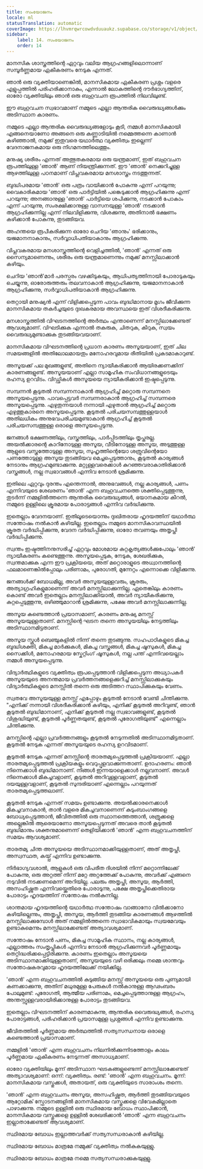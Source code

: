```yaml
---
title: സംയോജനം
locale: ml
statusTranslation: automatic
coverImage: https://lhvmrqwrcowdvduuaukz.supabase.co/storage/v1/object/public/strapi-uploads/small_cover-educacion-fundamental.webp-2d51a7828a2b1309555be27f7e2a61a0.webp
sidebar:
    label: 14. സംയോജനം
    order: 14
---
```

മാനസിക ശാസ്ത്രത്തിന്റെ ഏറ്റവും വലിയ ആഗ്രഹങ്ങളിലൊന്നാണ് സമ്പൂർണ്ണമായ ഏകീകരണം നേടുക എന്നത്.

ഞാൻ ഒരു വ്യക്തിയാണെങ്കിൽ, മാനസികമായ ഏകീകരണ പ്രശ്നം വളരെ എളുപ്പത്തിൽ പരിഹരിക്കാനാകും, എന്നാൽ ലോകത്തിന്റെ ദൗർഭാഗ്യത്തിന്, ഓരോ വ്യക്തിയിലും ഞാൻ ഒരു ബഹുവചന രൂപത്തിൽ നിലവിലുണ്ട്.

ഈ ബഹുവചന സ്വഭാവമാണ് നമ്മുടെ എല്ലാ ആന്തരിക വൈരുദ്ധ്യങ്ങൾക്കും അടിസ്ഥാന കാരണം.

നമ്മുടെ എല്ലാ ആന്തരിക വൈരുദ്ധ്യങ്ങളോടും കൂടി, നമ്മൾ മാനസികമായി എങ്ങനെയാണോ അങ്ങനെ ഒരു കണ്ണാടിയിൽ നമ്മെത്തന്നെ കാണാൻ കഴിഞ്ഞാൽ, നമുക്ക് ഇതുവരെ യഥാർത്ഥ വ്യക്തിത്വം ഇല്ലെന്ന് വേദനാജനകമായ ഒരു നിഗമനത്തിലെത്തും.

മനുഷ്യ ശരീരം എന്നത് അത്ഭുതകരമായ ഒരു യന്ത്രമാണ്, ഇത് ബഹുവചന രൂപത്തിലുള്ള 'ഞാൻ' ആണ് നിയന്ത്രിക്കുന്നത്. ഈ 'ഞാൻ' നെക്കുറിച്ചുള്ള ആഴത്തിലുള്ള പഠനമാണ് വിപ്ലവകരമായ മനശാസ്ത്രം നടത്തുന്നത്.

ബുദ്ധിപരമായ 'ഞാൻ' ഒരു പത്രം വായിക്കാൻ പോകുന്നു എന്ന് പറയുന്നു; വൈകാരികമായ 'ഞാൻ' ഒരു പാർട്ടിയിൽ പങ്കെടുക്കാൻ ആഗ്രഹിക്കുന്നു എന്ന് പറയുന്നു; അനങ്ങാനുള്ള 'ഞാൻ' പാർട്ടിയെ ശപിക്കുന്നു, നടക്കാൻ പോകാം എന്ന് പറയുന്നു, സംരക്ഷിക്കാനുള്ള വാസനയുള്ള 'ഞാൻ' നടക്കാൻ ആഗ്രഹിക്കുന്നില്ല എന്ന് നിലവിളിക്കുന്നു, വിശക്കുന്നു, അതിനാൽ ഭക്ഷണം കഴിക്കാൻ പോകുന്നു, തുടങ്ങിയവ.

അഹന്തയെ രൂപീകരിക്കുന്ന ഓരോ ചെറിയ 'ഞാനും' ഭരിക്കാനും, യജമാനനാകാനും, സർവ്വാധിപതിയാകാനും ആഗ്രഹിക്കുന്നു.

വിപ്ലവകരമായ മനശാസ്ത്രത്തിന്റെ വെളിച്ചത്തിൽ, 'ഞാൻ' എന്നത് ഒരു സൈന്യമാണെന്നും, ശരീരം ഒരു യന്ത്രമാണെന്നും നമുക്ക് മനസ്സിലാക്കാൻ കഴിയും.

ചെറിയ 'ഞാൻ'മാർ പരസ്പരം വഴക്കിടുകയും, ആധിപത്യത്തിനായി പോരാടുകയും ചെയ്യുന്നു, ഓരോരുത്തരും തലവനാകാൻ ആഗ്രഹിക്കുന്നു, യജമാനനാകാൻ ആഗ്രഹിക്കുന്നു, സർവ്വാധിപതിയാകാൻ ആഗ്രഹിക്കുന്നു.

തെറ്റായി മനുഷ്യൻ എന്ന് വിളിക്കപ്പെടുന്ന പാവം ബുദ്ധിമാനായ മൃഗം ജീവിക്കുന്ന മാനസികമായ തകർച്ചയുടെ ദുഃഖകരമായ അവസ്ഥയെ ഇത് വിശദീകരിക്കുന്നു.

മനശാസ്ത്രത്തിൽ വിഘടനത്തിന്റെ അർത്ഥം എന്താണെന്ന് മനസ്സിലാക്കേണ്ടത് ആവശ്യമാണ്. വിഘടിക്കുക എന്നാൽ തകരുക, ചിതറുക, കീറുക, സ്വയം വൈരുദ്ധ്യമുണ്ടാക്കുക തുടങ്ങിയവയാണ്.

മാനസികമായ വിഘടനത്തിന്റെ പ്രധാന കാരണം അസൂയയാണ്, ഇത് ചില സമയങ്ങളിൽ അതിലോലമായതും മനോഹരവുമായ രീതിയിൽ പ്രകടമാകാറുണ്ട്.

അസൂയക്ക് പല മുഖങ്ങളുണ്ട്, അതിനെ ന്യായീകരിക്കാൻ ആയിരക്കണക്കിന് കാരണങ്ങളുണ്ട്. അസൂയയാണ് എല്ലാ സാമൂഹിക സംവിധാനങ്ങളുടെയും രഹസ്യ ഉറവിടം. വിഡ്ഢികൾ അസൂയയെ ന്യായീകരിക്കാൻ ഇഷ്ടപ്പെടുന്നു.

സമ്പന്നൻ കൂടുതൽ സമ്പന്നനാകാൻ ആഗ്രഹിച്ച് മറ്റൊരു സമ്പന്നനെ അസൂയപ്പെടുന്നു. പാവപ്പെട്ടവർ സമ്പന്നരാകാൻ ആഗ്രഹിച്ച് സമ്പന്നരെ അസൂയപ്പെടുന്നു. എഴുതുന്നയാൾ നന്നായി എഴുതാൻ ആഗ്രഹിച്ച് മറ്റൊരു എഴുത്തുകാരനെ അസൂയപ്പെടുന്നു. കൂടുതൽ പരിചയസമ്പത്തുള്ളയാൾ അതിലധികം അനുഭവപരിചയമുണ്ടാകാൻ ആഗ്രഹിച്ച് കൂടുതൽ പരിചയസമ്പത്തുള്ള ഒരാളെ അസൂയപ്പെടുന്നു.

ജനങ്ങൾ ഭക്ഷണത്തിലും, വസ്ത്രത്തിലും, പാർപ്പിടത്തിലും തൃപ്തരല്ല. അയൽക്കാരന്റെ കാറിനോടുള്ള അസൂയ, വീടിനോടുള്ള അസൂയ, അടുത്തുള്ള ആളുടെ വസ്ത്രത്തോടുള്ള അസൂയ, സുഹൃത്തിന്റെയോ ശത്രുവിന്റെയോ പണത്തോടുള്ള അസൂയ തുടങ്ങിയവ മെച്ചപ്പെടുത്താനും, കൂടുതൽ കാര്യങ്ങൾ നേടാനും ആഗ്രഹമുണ്ടാക്കുന്നു. മറ്റുള്ളവരെക്കാൾ കുറഞ്ഞവരാകാതിരിക്കാൻ വസ്ത്രങ്ങൾ, നല്ല സ്വഭാവങ്ങൾ എന്നിവ നേടാൻ ശ്രമിക്കുന്നു.

ഇതിലെ ഏറ്റവും ദുരന്തം എന്തെന്നാൽ, അനുഭവങ്ങൾ, നല്ല കാര്യങ്ങൾ, പണം എന്നിവയുടെ ശേഖരണം 'ഞാൻ' എന്ന ബഹുവചനത്തെ ശക്തിപ്പെടുത്തുന്നു, തുടർന്ന് നമ്മളിൽത്തന്നെ ആന്തരിക വൈരുദ്ധ്യങ്ങൾ, ഭയാനകമായ കീറൽ, നമ്മുടെ ഉള്ളിലെ ക്രൂരമായ പോരാട്ടങ്ങൾ എന്നിവ വർദ്ധിക്കുന്നു.

ഇതെല്ലാം വേദനയാണ്. ഇതിലൂടെയൊന്നും ദുഃഖിതരായ ഹൃദയത്തിന് യഥാർത്ഥ സന്തോഷം നൽകാൻ കഴിയില്ല. ഇതെല്ലാം നമ്മുടെ മാനസികാവസ്ഥയിൽ ക്രൂരത വർദ്ധിപ്പിക്കുന്നു, വേദന വർദ്ധിപ്പിക്കുന്നു, ഓരോ തവണയും അതൃപ്തി വർദ്ധിപ്പിക്കുന്നു.

സ്വന്തം ഇഷ്ടത്തിനനുസരിച്ച് ഏറ്റവും മോശമായ കുറ്റകൃത്യങ്ങൾക്കുപോലും 'ഞാൻ' ന്യായീകരണം കണ്ടെത്തുന്നു. അസൂയപ്പെടുക, നേടുക, ശേഖരിക്കുക, സ്വന്തമാക്കുക എന്ന ഈ പ്രക്രിയയെ, അത് മറ്റൊരാളുടെ അധ്വാനത്തിന്റെ ഫലമാണെങ്കിൽപ്പോലും പരിണാമം, പുരോഗതി, മുന്നേറ്റം എന്നൊക്കെ വിളിക്കുന്നു.

ജനങ്ങൾക്ക് ബോധമില്ല, അവർ അസൂയയുള്ളവരും, ക്രൂരരും, അത്യാഗ്രഹികളുമാണെന്ന് അവർ മനസ്സിലാക്കുന്നില്ല. ഏതെങ്കിലും കാരണം കൊണ്ട് അവർ ഇതെല്ലാം മനസ്സിലാക്കിയാൽ, അവർ ന്യായീകരിക്കുന്നു, കുറ്റപ്പെടുത്തുന്നു, ഒഴിഞ്ഞുമാറാൻ ശ്രമിക്കുന്നു, പക്ഷേ അവർ മനസ്സിലാക്കുന്നില്ല.

അസൂയ കണ്ടെത്താൻ പ്രയാസമാണ്, കാരണം മനുഷ്യ മനസ്സ് അസൂയയുള്ളതാണ്. മനസ്സിന്റെ ഘടന തന്നെ അസൂയയിലും നേട്ടത്തിലും അടിസ്ഥാനമിട്ടതാണ്.

അസൂയ സ്കൂൾ ബെഞ്ചുകളിൽ നിന്ന് തന്നെ തുടങ്ങുന്നു. സഹപാഠികളുടെ മികച്ച ബുദ്ധിശക്തി, മികച്ച മാർക്കുകൾ, മികച്ച വസ്ത്രങ്ങൾ, മികച്ച ഷൂസുകൾ, മികച്ച സൈക്കിൾ, മനോഹരമായ സ്കേറ്റിംഗ് ഷൂസുകൾ, നല്ല പന്ത് എന്നിവയെല്ലാം നമ്മൾ അസൂയപ്പെടുന്നു.

വിദ്യാർത്ഥികളുടെ വ്യക്തിത്വം രൂപപ്പെടുത്താൻ വിളിക്കപ്പെടുന്ന അധ്യാപകർ അസൂയയുടെ അനന്തമായ പ്രവർത്തനങ്ങളെക്കുറിച്ച് മനസ്സിലാക്കുകയും വിദ്യാർത്ഥികളുടെ മനസ്സിൽ തന്നെ ഒരു അടിത്തറ സ്ഥാപിക്കുകയും വേണം.

സ്വതവേ അസൂയയുള്ള മനസ്സ് എപ്പോഴും കൂടുതൽ നേടാൻ വേണ്ടി ചിന്തിക്കുന്നു. "എനിക്ക് നന്നായി വിശദീകരിക്കാൻ കഴിയും, എനിക്ക് കൂടുതൽ അറിവുണ്ട്, ഞാൻ കൂടുതൽ ബുദ്ധിമാനാണ്, എനിക്ക് കൂടുതൽ നല്ല സ്വഭാവങ്ങളുണ്ട്, കൂടുതൽ വിശുദ്ധിയുണ്ട്, കൂടുതൽ പൂർണ്ണതയുണ്ട്, കൂടുതൽ പുരോഗതിയുണ്ട്" എന്നെല്ലാം ചിന്തിക്കുന്നു.

മനസ്സിന്റെ എല്ലാ പ്രവർത്തനങ്ങളും കൂടുതൽ നേടുന്നതിൽ അടിസ്ഥാനമിട്ടതാണ്. കൂടുതൽ നേടുക എന്നത് അസൂയയുടെ രഹസ്യ ഉറവിടമാണ്.

കൂടുതൽ നേടുക എന്നത് മനസ്സിന്റെ താരതമ്യപ്പെടുത്തൽ പ്രക്രിയയാണ്. എല്ലാ താരതമ്യപ്പെടുത്തൽ പ്രക്രിയകളും വെറുപ്പുളവാക്കുന്നതാണ്. ഉദാഹരണം: ഞാൻ നിന്നെക്കാൾ ബുദ്ധിമാനാണ്. നിങ്ങൾ ഇന്നയാളെക്കാൾ നല്ലവനാണ്. അവൾ നിന്നെക്കാൾ മികച്ചവളാണ്, കൂടുതൽ അറിവുള്ളവളാണ്, കൂടുതൽ ദയയുള്ളവളാണ്, കൂടുതൽ സുന്ദരിയാണ് എന്നെല്ലാം പറയുന്നത് താരതമ്യപ്പെടുത്തലാണ്.

കൂടുതൽ നേടുക എന്നത് സമയം ഉണ്ടാക്കുന്നു. അയൽക്കാരനെക്കാൾ മികച്ചവനാകാൻ, താൻ വളരെ മികച്ചവനാണെന്ന് കുടുംബാംഗങ്ങളെ ബോധ്യപ്പെടുത്താൻ, ജീവിതത്തിൽ ഒരു സ്ഥാനത്തെത്താൻ, ശത്രുക്കളെ അല്ലെങ്കിൽ ആരെയാണോ അസൂയപ്പെടുന്നത് അവരെ താൻ കൂടുതൽ ബുദ്ധിമാനും ശക്തനുമാണെന്ന് തെളിയിക്കാൻ 'ഞാൻ' എന്ന ബഹുവചനത്തിന് സമയം ആവശ്യമാണ്.

താരതമ്യ ചിന്ത അസൂയയെ അടിസ്ഥാനമാക്കിയുള്ളതാണ്, അത് അതൃപ്തി, അസ്വസ്ഥത, കയ്പ്പ് എന്നിവ ഉണ്ടാക്കുന്നു.

നിർഭാഗ്യവശാൽ, ആളുകൾ ഒരു വിപരീത ദിശയിൽ നിന്ന് മറ്റൊന്നിലേക്ക് പോകുന്നു, ഒരു അറ്റത്ത് നിന്ന് മറ്റേ അറ്റത്തേക്ക് പോകുന്നു, അവർക്ക് എങ്ങനെ നടുവിൽ നടക്കണമെന്ന് അറിയില്ല. പലരും അതൃപ്തി, അസൂയ, ആർത്തി, അസഹിഷ്ണുത എന്നിവയ്ക്കെതിരെ പോരാടുന്നു, പക്ഷേ അതൃപ്തിക്കെതിരായ പോരാട്ടം ഹൃദയത്തിന് സന്തോഷം നൽകുന്നില്ല.

ശാന്തമായ ഹൃദയത്തിന്റെ യഥാർത്ഥ സന്തോഷം വാങ്ങാനോ വിൽക്കാനോ കഴിയില്ലെന്നും, അതൃപ്തി, അസൂയ, ആർത്തി തുടങ്ങിയ കാരണങ്ങൾ ആഴത്തിൽ മനസ്സിലാക്കുമ്പോൾ അത് നമ്മളിൽത്തന്നെ സ്വാഭാവികമായും സ്വയമേവയും ഉണ്ടാകുമെന്നും മനസ്സിലാക്കേണ്ടത് അത്യാവശ്യമാണ്.

സന്തോഷം നേടാൻ പണം, മികച്ച സാമൂഹിക സ്ഥാനം, നല്ല കാര്യങ്ങൾ, എല്ലാത്തരം സംതൃപ്തികൾ എന്നിവ നേടാൻ ആഗ്രഹിക്കുന്നവർ പൂർണ്ണമായും തെറ്റിദ്ധരിക്കപ്പെട്ടിരിക്കുന്നു. കാരണം ഇതെല്ലാം അസൂയയെ അടിസ്ഥാനമാക്കിയുള്ളതാണ്, അസൂയയുടെ വഴി ഒരിക്കലും നമ്മെ ശാന്തവും സന്തോഷകരവുമായ ഹൃദയത്തിലേക്ക് നയിക്കില്ല.

'ഞാൻ' എന്ന ബഹുവചനത്തിൽ കുടുങ്ങിയ മനസ്സ് അസൂയയെ ഒരു പുണ്യമായി കണക്കാക്കുന്നു, അതിന് മധുരമുള്ള പേരുകൾ നൽകാനുള്ള ആഢംബരം പോലുമുണ്ട്: പുരോഗതി, ആത്മീയ പരിണാമം, മെച്ചപ്പെടുത്താനുള്ള ആഗ്രഹം, അന്തസ്സുള്ളവരായിരിക്കാനുള്ള പോരാട്ടം തുടങ്ങിയവ.

ഇതെല്ലാം വിഘടനത്തിന് കാരണമാകുന്നു, ആന്തരിക വൈരുദ്ധ്യങ്ങൾ, രഹസ്യ പോരാട്ടങ്ങൾ, പരിഹരിക്കാൻ പ്രയാസമുള്ള പ്രശ്നങ്ങൾ എന്നിവ ഉണ്ടാക്കുന്നു.

ജീവിതത്തിൽ പൂർണ്ണമായ അർത്ഥത്തിൽ സത്യസന്ധനായ ഒരാളെ കണ്ടെത്താൻ പ്രയാസമാണ്.

നമ്മളിൽ 'ഞാൻ' എന്ന ബഹുവചനം നിലനിൽക്കുന്നിടത്തോളം കാലം പൂർണ്ണമായ ഏകീകരണം നേടുന്നത് അസാധ്യമാണ്.

ഓരോ വ്യക്തിയിലും മൂന്ന് അടിസ്ഥാന ഘടകങ്ങളുണ്ടെന്ന് മനസ്സിലാക്കേണ്ടത് അത്യാവശ്യമാണ്: ഒന്ന്: വ്യക്തിത്വം. രണ്ട്: 'ഞാൻ' എന്ന ബഹുവചനം. മൂന്ന്: മാനസികമായ വസ്തുക്കൾ, അതായത്, ഒരു വ്യക്തിയുടെ സാരാംശം തന്നെ.

'ഞാൻ' എന്ന ബഹുവചനം അസൂയ, അസഹിഷ്ണുത, ആർത്തി തുടങ്ങിയവയുടെ ആറ്റോമിക് സ്ഫോടനങ്ങളിൽ മാനസികമായ വസ്തുക്കളെ വിവേകമില്ലാതെ പാഴാക്കുന്നു. നമ്മുടെ ഉള്ളിൽ ഒരു സ്ഥിരമായ ബോധം സ്ഥാപിക്കാൻ, മാനസികമായ വസ്തുക്കളെ ഉള്ളിൽ ശേഖരിക്കാൻ 'ഞാൻ' എന്ന ബഹുവചനം ഇല്ലാതാക്കേണ്ടത് ആവശ്യമാണ്.

സ്ഥിരമായ ബോധം ഇല്ലാത്തവർക്ക് സത്യസന്ധരാകാൻ കഴിയില്ല.

സ്ഥിരമായ ബോധം മാത്രമേ നമ്മുക്ക് വ്യക്തിത്വം നൽകുകയുള്ളു.

സ്ഥിരമായ ബോധം മാത്രമേ നമ്മെ സത്യസന്ധരാക്കുകയുള്ളു.

